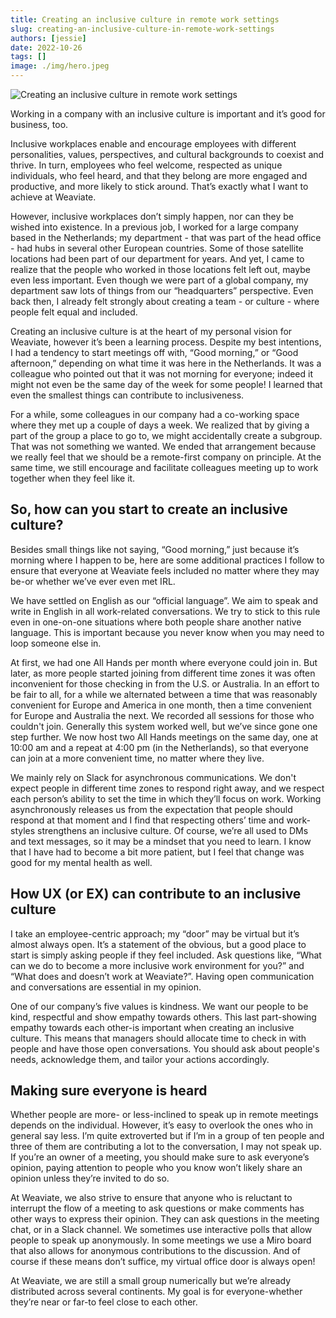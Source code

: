 ```yaml
---
title: Creating an inclusive culture in remote work settings
slug: creating-an-inclusive-culture-in-remote-work-settings
authors: [jessie]
date: 2022-10-26
tags: []
image: ./img/hero.jpeg
---
```

![Creating an inclusive culture in remote work settings](./img/hero.jpeg)

<!-- truncate -->

Working in a company with an inclusive culture is important and it’s good for business, too.

Inclusive workplaces enable and encourage employees with different personalities, values, perspectives, and cultural backgrounds to coexist and thrive. In turn, employees who feel welcome, respected as unique individuals, who feel heard, and that they belong are more engaged and productive, and more likely to stick around. That’s exactly what I want to achieve at Weaviate.

However, inclusive workplaces don’t simply happen, nor can they be wished into existence. In a previous job, I worked for a large company based in the Netherlands; my department - that was part of the head office - had hubs in several other European countries. Some of those satellite locations had been part of our department for years. And yet, I came to realize that the people who worked in those locations felt left out, maybe even less important. Even though we were part of a global company, my department saw lots of things from our “headquarters” perspective. Even back then, I already felt strongly about creating a team - or culture - where people felt equal and included.

Creating an inclusive culture is at the heart of my personal vision for Weaviate, however it’s been a learning process. Despite my best intentions, I had a tendency to start meetings off with, “Good morning,” or “Good afternoon,” depending on what time it was here in the Netherlands. It was a colleague who pointed out that it was not morning for everyone; indeed it might not even be the same day of the week for some people! I learned that even the smallest things can contribute to inclusiveness.

For a while, some colleagues in our company had a co-working space where they met up a couple of days a week. We realized that by giving a part of the group a place to go to, we might accidentally create a subgroup. That was not something we wanted. We ended that arrangement because we really feel that we should be a remote-first company on principle. At the same time, we still encourage and facilitate colleagues meeting up to work together when they feel like it. 

## So, how can you start to create an inclusive culture?

Besides small  things like not saying, “Good morning,” just because it’s morning where I happen to be, here are some additional practices I follow to ensure that everyone at Weaviate feels included no matter where they may be-or whether we’ve ever even met IRL.

We have settled on English as our “official language”. We aim to speak and write in English in all work-related conversations. We try to stick to this rule even in one-on-one situations where both people share another native language. This is important because you never know when you may need to loop someone else in.

At first, we had one All Hands per month where everyone could join in. But later, as more people started joining from different time zones it was often inconvenient for those checking in from the U.S. or Australia. In an effort to be fair to all, for a while we alternated between a time that was reasonably convenient for Europe and America in one month, then a time convenient for Europe and Australia the next. We recorded all sessions for those who couldn't join. Generally this system worked well, but we’ve since gone one step further. We now host two All Hands meetings on the same day, one at 10:00 am and a repeat at 4:00 pm (in the Netherlands), so that everyone can join at a more convenient time, no matter where they live. 

We mainly rely on Slack for asynchronous communications. We don't expect people in different time zones to respond right away, and we respect each person’s ability to set the time in which they’ll focus on work. Working asynchronously releases us from the expectation that people should respond at that moment and I find that respecting others’ time and work-styles strengthens an inclusive culture. Of course, we’re all used to DMs and text messages, so it may be a mindset that you need to learn. I know that I have had to become a bit more patient, but I feel that change was good for my mental health as well.

## How UX (or EX) can contribute to an inclusive culture

I take an employee-centric approach; my “door” may be virtual but it’s almost always open. It’s a statement of the obvious, but a good place to start is simply asking people if they feel included. Ask questions like, “What can we do to become a more inclusive work environment for you?” and “What does and doesn’t work at Weaviate?”. Having open communication and conversations are essential in my opinion.

One of our company’s five values is kindness. We want our people to be kind, respectful and show empathy towards others. This last part-showing empathy towards each other-is important when creating an inclusive culture. This means that managers should allocate time to check in with people and have those open conversations. You should ask about people's needs, acknowledge them, and tailor your actions accordingly.

## Making sure everyone is heard

Whether people are more- or less-inclined to speak up in remote meetings depends on the individual. However, it’s easy to overlook the ones who in general say less. I’m quite extroverted but if I’m in a group of ten people and three of them are contributing a lot to the conversation, I may not speak up. If you’re an owner of a meeting, you should make sure to ask everyone’s opinion, paying attention to people who you know won’t likely share an opinion unless they’re invited to do so. 

At Weaviate, we also strive to ensure that anyone who is reluctant to interrupt the flow of a meeting to ask questions or make comments has other ways to express their opinion. They can ask questions in the meeting chat, or in a Slack channel. We sometimes use interactive polls that allow people to speak up anonymously. In some meetings we use a Miro board that also allows for anonymous contributions to the discussion. And of course if these means don’t suffice, my virtual office door is always open! 

At Weaviate, we are still a small group numerically but we’re already distributed across several continents. My goal is for everyone-whether they’re near or far-to feel close to each other.